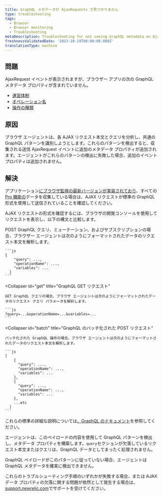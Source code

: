```yaml
---
title: GraphQL メタデータが AjaxRequests で見つかりません
type: troubleshooting
tags:
  - Browser
  - Browser monitoring
  - Troubleshooting
metaDescription: Troubleshooting for not seeing GraphQL metadata on AjaxRequest events for your browser app.
freshnessValidatedDate: '2023-10-19T00:00:00.000Z'
translationType: machine
---
```


## 問題

AjaxRequest イベントが表示されますが、ブラウザー アプリの次の GraphQL メタデータ プロパティが含まれていません。

* [運営体制](/attribute-dictionary/?event=AjaxRequest&attribute=operationFramework)
* [オペレーション名](/attribute-dictionary/?event=AjaxRequest&attribute=operationName)
* [操作の種類](/attribute-dictionary/?event=AjaxRequest&attribute=operationType)

## 原因

ブラウザ エージェントは、各 AJAX リクエスト本文とクエリを分析し、共通の GraphQL パターンを識別しようとします。これらのパターンを検出すると、収集される送信 AjaxRequest イベントに追加のメタデータ プロパティが追加されます。エージェントがこれらのパターンの検出に失敗した場合、追加のイベント プロパティは追加されません。

## 解決

アプリケーション[にブラウザ監視の最新バージョンが実装されており](/docs/browser/new-relic-browser/installation-configuration/troubleshooting-browser-monitoring-installation)、すべての[Pro 機能の](/docs/browser/new-relic-browser/browser-pro-features)データを収集している場合は、AJAX リクエストが標準の GraphQL 形式を使用して送信されていることを確認してください。

AJAX リクエストの形式を確認するには、ブラウザの開発コンソールを使用してリクエストを表示し、以下の構文と比較します。

<CollapserGroup>
  <Collapser
    id="post"
    title="GraphQL POST リクエスト"
  >
    POST GraphQL クエリ、ミューテーション、およびサブスクリプションの場合、ブラウザー エージェントは次のようにフォーマットされたデータのリクエスト本文を解析します。

    ```js
    {
        "query": ...,
        "operationName": ...,
        "variables": ... 
      }
    ```
  </Collapser>

  <Collapser
    id="get"
    title="GraphQL GET リクエスト"
  >
    GET GraphQL クエリの場合、ブラウザ エージェントは次のようにフォーマットされたデータのリクエスト クエリ パラメータを解析します。

    ```js
    ?query=...&operationName=...&variables=...
    ```
  </Collapser>

  <Collapser
    id="batch"
    title="GraphQL のバッチ化された POST リクエスト"
  >
    バッチ化された GraphQL 操作の場合、ブラウザ エージェントは次のようにフォーマットされたデータのリクエスト本文を解析します。

    ```js
    [
        {
          "query": ...,
          "operationName": ...,
          "variables": ... 
        },
        {
          "query": ...,
          "operationName": ...,
          "variables": ... 
        },
        ...etc
      ]
    ```
  </Collapser>
</CollapserGroup>

これらの標準の詳細な説明については[、GraphQL のドキュメント](https://graphql.org/learn/serving-over-http/#post-request)を参照してください。

エージェントは、このペイロードの内容を使用して GraphQL パターンを検出し、メタデータ プロパティを構築します。`query`セクションが欠落しているリクエスト本文またはクエリは、GraphQL データとしてまったく処理されません。

GraphQL ペイロードがこのパターンに従っていない場合、エージェントは GraphQL メタデータを確実に検出できません。

これらのトラブルシューティング手順のいずれかが失敗する場合、または AJAX データ プロパティの欠落に関する問題が依然として発生する場合は、 [support.newrelic.com](https://support.newrelic.com)でサポートを受けてください。
